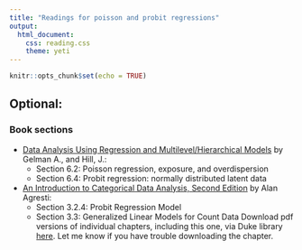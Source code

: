 ```yaml
---
title: "Readings for poisson and probit regressions"
output: 
  html_document:
    css: reading.css
    theme: yeti
---
```


```r
knitr::opts_chunk$set(echo = TRUE)
```


## Optional:

### Book sections

- [Data Analysis Using Regression and Multilevel/Hierarchical Models](https://www.amazon.com/gp/product/052168689X/ref=as_li_qf_sp_asin_il_tl?ie=UTF8&camp=1789&creative=9325&creativeASIN=052168689X&linkCode=as2&tag=andrsblog0f-20&linkId=PX5B5V6ZPCT2UIYV) by Gelman A., and Hill, J.:
    + Section 6.2: Poisson regression, exposure, and overdispersion
    + Section 6.4: Probit regression: normally distributed latent data

- [An Introduction to Categorical Data Analysis, Second Edition](https://www.amazon.com/Introduction-Categorical-Analysis-Probability-Statistics/dp/1119405262) by Alan Agresti:
    + Section 3.2.4: Probit Regression Model
    + Section 3.3: Generalized Linear Models for Count Data
    Download pdf versions of individual chapters, including this one, via Duke library [here](https://find.library.duke.edu/catalog/DUKE005142588). Let me know if you have trouble downloading the chapter.
